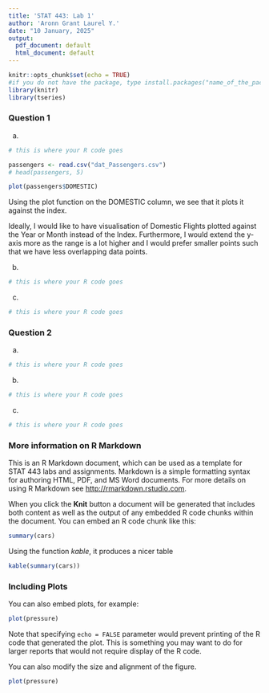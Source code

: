 ```yaml
---
title: 'STAT 443: Lab 1'
author: 'Aronn Grant Laurel Y.'
date: "10 January, 2025"
output:
  pdf_document: default
  html_document: default
---
```


```r
knitr::opts_chunk$set(echo = TRUE)
#if you do not have the package, type install.packages("name_of_the_package")
library(knitr)
library(tseries)
```

### Question 1

(a) 

```r
# this is where your R code goes

passengers <- read.csv("dat_Passengers.csv")
# head(passengers, 5)

plot(passengers$DOMESTIC)
```
Using the plot function on the DOMESTIC column, we see that it plots it against the index.

Ideally, I would like to have visualisation of Domestic Flights plotted against the
Year or Month instead of the Index. Furthermore, I would extend the y-axis more as
the range is a lot higher and I would prefer smaller points such that we have less 
overlapping data points.

(b)

```r
# this is where your R code goes
```


(c)

```r
# this is where your R code goes
```


### Question 2

(a) 

```r
# this is where your R code goes
```


(b)

```r
# this is where your R code goes
```


(c)

```r
# this is where your R code goes
```



### More information on R Markdown

This is an R Markdown document, which can be used as a template for STAT 443 labs and assignments. Markdown is a simple formatting syntax for authoring HTML, PDF, and MS Word documents. For more details on using R Markdown see <http://rmarkdown.rstudio.com>.

When you click the **Knit** button a document will be generated that includes both content as well as the output of any embedded R code chunks within the document. You can embed an R code chunk like this:

```r
summary(cars)
```

Using the function *kable*, it produces a nicer table
```r
kable(summary(cars))
```

### Including Plots

You can also embed plots, for example:

```r
plot(pressure)
```

Note that specifying `echo = FALSE` parameter would prevent printing of the R code that generated the plot. This is something you may want to do for larger reports that would not require display of the R code.

You can also modify the size and alignment of the figure.
```r
plot(pressure)
```